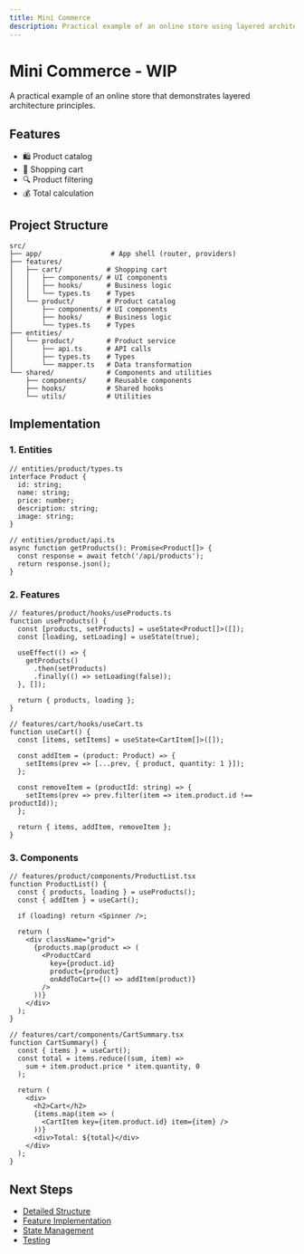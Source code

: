 ```yaml
---
title: Mini Commerce
description: Practical example of an online store using layered architecture
---
```


# Mini Commerce - WIP

A practical example of an online store that demonstrates layered architecture principles.

## Features

- 🛍️ Product catalog
- 🛒 Shopping cart
- 🔍 Product filtering
- 💰 Total calculation

## Project Structure

```
src/
├── app/                 # App shell (router, providers)
├── features/
│   ├── cart/           # Shopping cart
│   │   ├── components/ # UI components
│   │   ├── hooks/      # Business logic
│   │   └── types.ts    # Types
│   └── product/        # Product catalog
│       ├── components/ # UI components
│       ├── hooks/      # Business logic
│       └── types.ts    # Types
├── entities/
│   └── product/        # Product service
│       ├── api.ts      # API calls
│       ├── types.ts    # Types
│       └── mapper.ts   # Data transformation
└── shared/             # Components and utilities
    ├── components/     # Reusable components
    ├── hooks/          # Shared hooks
    └── utils/          # Utilities
```

## Implementation

### 1. Entities

```tsx
// entities/product/types.ts
interface Product {
  id: string;
  name: string;
  price: number;
  description: string;
  image: string;
}

// entities/product/api.ts
async function getProducts(): Promise<Product[]> {
  const response = await fetch('/api/products');
  return response.json();
}
```

### 2. Features

```tsx
// features/product/hooks/useProducts.ts
function useProducts() {
  const [products, setProducts] = useState<Product[]>([]);
  const [loading, setLoading] = useState(true);

  useEffect(() => {
    getProducts()
      .then(setProducts)
      .finally(() => setLoading(false));
  }, []);

  return { products, loading };
}

// features/cart/hooks/useCart.ts
function useCart() {
  const [items, setItems] = useState<CartItem[]>([]);

  const addItem = (product: Product) => {
    setItems(prev => [...prev, { product, quantity: 1 }]);
  };

  const removeItem = (productId: string) => {
    setItems(prev => prev.filter(item => item.product.id !== productId));
  };

  return { items, addItem, removeItem };
}
```

### 3. Components

```tsx
// features/product/components/ProductList.tsx
function ProductList() {
  const { products, loading } = useProducts();
  const { addItem } = useCart();

  if (loading) return <Spinner />;

  return (
    <div className="grid">
      {products.map(product => (
        <ProductCard
          key={product.id}
          product={product}
          onAddToCart={() => addItem(product)}
        />
      ))}
    </div>
  );
}

// features/cart/components/CartSummary.tsx
function CartSummary() {
  const { items } = useCart();
  const total = items.reduce((sum, item) => 
    sum + item.product.price * item.quantity, 0
  );

  return (
    <div>
      <h2>Cart</h2>
      {items.map(item => (
        <CartItem key={item.product.id} item={item} />
      ))}
      <div>Total: ${total}</div>
    </div>
  );
}
```

## Next Steps

- [Detailed Structure](/guides/examples/mini-commerce/structure)
- [Feature Implementation](/guides/examples/mini-commerce/features)
- [State Management](/guides/examples/mini-commerce/state)
- [Testing](/guides/examples/mini-commerce/testing) 